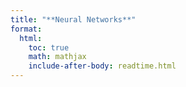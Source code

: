 ```yaml
---
title: "**Neural Networks**"
format:
  html:
    toc: true
    math: mathjax
    include-after-body: readtime.html
---
```


